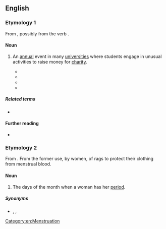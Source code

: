 {{also|rag-week}}
==English==

===Etymology 1===
From {{compound|rag|week|gloss1=university students society run for charitable fundraising|lang=en}}, possibly from the verb {{m|en|rag||tease; torment; banter}}.

====Noun====
{{en-noun}}

# {{lb|en|chiefly|British|and|Irish|student slang}} An [[annual]] event in many [[university|universities]] where students engage in unusual activities to raise money for [[charity]].
#* {{quote-journal|date=1949-04|journal=The Texas Outlook|volume=33|number=4|page=4|passage=This week has been the University College '''Rag Week'''. The students are given more or less a free hand all the week.  They organize a series of revels culminating in a gran procession and collection this afternoon.}}
#* {{quote-news|date=January 6 1982|author=B.A. Young|work=[[w:The Financial Times|The Financial Times]]section=section 1|page=9|passage=The only acting that looks like anything but '''rag week''' at a bad university is by Billy Hartman as a private detective.}}
#* {{quote-book|year=1987|author=Terry Pratchett|title=Mort|page=222|passage=Worse than that, too, during '''Rag Week''' when the drink flowed quickly and the privy seemes too far to stagger.}}
#* {{quote-magazine|author=John Thaxter|title=Tower of Bagel|work=The Stage|date=December 19 2002|page=15|passage=In truth the gags seldom rise above the level of an undergraduate '''Rag Week''' but speed, quickchange wigs and sheer chutzpah from Russell Bentley, pretty blonde Marianne Levy, Joel Brookes and Teddy Lawrence give wicked twists to such as 'Richard and Judaism', a Who Wants to be a Millionaire? contestant whose phone-a-friend is his argumentative Jewish mother, a wondering 'Wandering Jew' and a savage Shylock rehearsal scene.}}

=====Related terms=====
* {{l|en|rag day}}

====Further reading====
* {{pedia|Rag (student society)}}

===Etymology 2===
From {{compound|rag|week|gloss1=piece of old cloth|lang=en}}. From the former use, by women, of rags to protect their clothing from menstrual blood.

====Noun====
{{en-noun}}

# {{lb|en|British slang|coarse}} The days of the month when a woman has her [[period]].
#: {{ux|en|I wouldn't bother trying to [[get off with]] her &ndash; it's '''rag week'''.}}

=====Synonyms=====
* {{l|en|menstrual period}}, {{l|en|monthly friend}}, {{l|en|monthly visitor}}

[[Category:en:Menstruation]]
